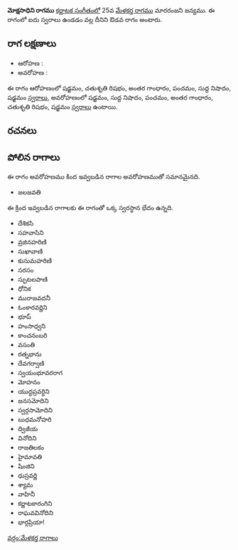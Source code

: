 {{Infobox ragam
	| name          	= మోక్షసాధిని
	| synonym	    	= 
	| mela          	= 
	| chakra        	= 
	| janaka        	= 
	| type          	= ఔడవ
	| arohanam      	= {{svaraC|S|R2|G3|P|N1|S'}} 
	| avarohanam    	= {{svaraC|S'|N1|P|G3|R2|S}}
	| jeeva         	=
	| chhaya        	=
	| nyasa         	=
	| vishesha      	= 
	| equivalent  		= 
}}
{{కర్ణాటక సంగీత రాగాలు}}
'''మోక్షసాధిని రాగము''' [[కర్ణాటక సంగీతం]]లో 25వ [[మేళకర్త రాగము]] మారరంజని జన్యము.  ఈ రాగంలో ఐదు స్వరాలు ఉండడం వల్ల దీనిని ఔడవ రాగం అంటారు.


==రాగ లక్షణాలు==


* ఆరోహణ : {{svaraC|S|R2|G3|P|N1|S'}} 
* అవరోహణ : {{svaraC|S'|N1|P|G3|R2|S}}

ఈ రాగం ఆరోహణంలో షడ్జమం, చతుశృతి రిషభం, అంతర గాంధారం, పంచమం, సుద్ద నిషాదం, షడ్జమం [[స్వరాలు]], అవరోహణంలో షడ్జమం, సుద్ద నిషాదం, పంచమం, అంతర గాంధారం, చతుశృతి రిషభం, షడ్జమం [[స్వరాలు]] ఉంటాయి.

==రచనలు==



==పోలిన రాగాలు==
ఈ రాగం అవరోహణము కింద ఇవ్వబడిన రాగాల అవరోహణముతో సమానమైనది.
* జలజవతి

ఈ క్రింద ఇవ్వబడిన రాగాలకు ఈ రాగంతో ఒక్క స్వరస్థాన భేదం ఉన్నది.
* దేశికసి
* సహవాసిని
* వ్రజినహరిణి
* సుఖావాణి
* కుసుమహరిణి
* సరసం
* స్ఫుటలపాణి
* ధోనిక
* మురాజవదనీ
* ఓంకారవర్ణిని
* భూప్
* హంసాధ్వని
* కాంచనంబరి
* వసంతి
* రత్నభాను
* దేవగర్వాణి
* స్వయంభూవరరాగ
* మోహనం
* యుద్ధప్రవర్ధిని
* జనసమోదిని
* స్వర్గసామోదిని
* బుధమనోహరి
* ద్విజీయ
* వినోదిని
* రాజతిలకం
* హైమావతి
* షింజిని
* ధుస్రవర్ణి
* శ్యామ
* వాహినీ
* కర్ణాటకారంగిని
* రాఘవవినోదిని
* భార్గప్రియా!



[[వర్గం:మేళకర్త రాగాలు]]